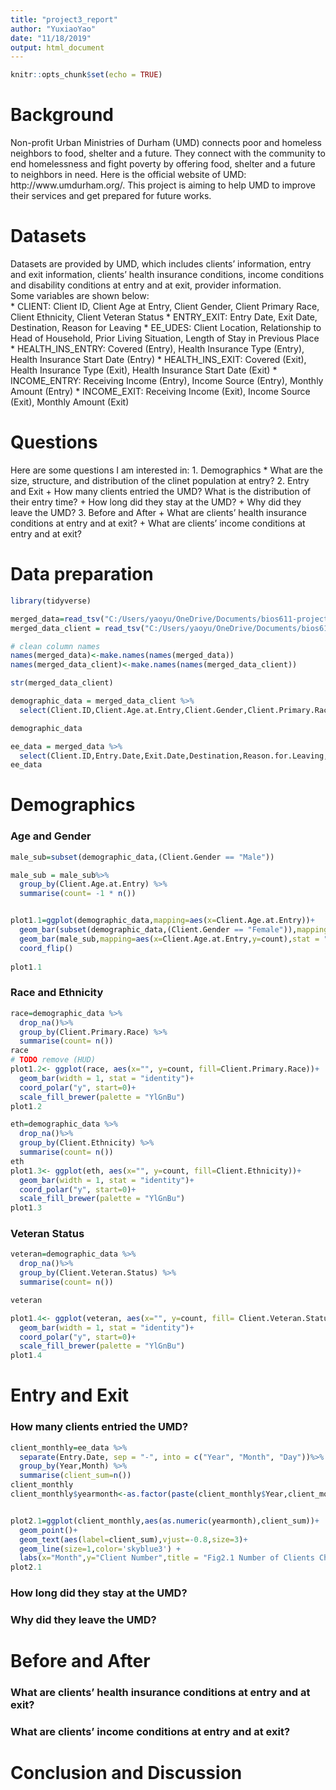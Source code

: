 ```yaml
---
title: "project3_report"
author: "YuxiaoYao"
date: "11/18/2019"
output: html_document
---
```


```r
knitr::opts_chunk$set(echo = TRUE)
```

# Background
Non-profit Urban Ministries of Durham (UMD) connects poor and homeless neighbors to food, shelter and a future. They connect with the community to end homelessness and fight poverty by offering food, shelter and a future to neighbors in need. Here is the official website of UMD: http://www.umdurham.org/. This project is aiming to help UMD to improve their services and get prepared for future works.


# Datasets
Datasets are provided by UMD, which includes clients' information, entry and exit information, clients' health insurance conditions, income conditions and disability conditions at entry and at exit, provider information.  
Some variables are shown below:  
* CLIENT: Client ID, Client Age at Entry, Client Gender, Client Primary Race, Client Ethnicity, Client Veteran Status
* ENTRY_EXIT: Entry Date, Exit Date, Destination, Reason for Leaving
* EE_UDES: Client Location, Relationship to Head of Household, Prior Living Situation, Length of Stay in Previous Place
* HEALTH_INS_ENTRY: Covered (Entry), Health Insurance Type (Entry), Health Insurance Start Date (Entry)
* HEALTH_INS_EXIT: Covered (Exit), Health Insurance Type (Exit), Health Insurance Start Date (Exit)
* INCOME_ENTRY: Receiving Income (Entry), Income Source (Entry), Monthly Amount (Entry)
* INCOME_EXIT: Receiving Income (Exit), Income Source (Exit), Monthly Amount (Exit)


# Questions 
Here are some questions I am interested in:
1. Demographics
* What are the size, structure, and distribution of the clinet population at entry?
2. Entry and Exit
  + How many clients entried the UMD? What is the distribution of their entry time?
  + How long did they stay at the UMD?
  + Why did they leave the UMD?
3. Before and After
  + What are clients' health insurance conditions at entry and at exit? 
  + What are clients' income conditions at entry and at exit? 

# Data preparation

```r
library(tidyverse)

merged_data=read_tsv("C:/Users/yaoyu/OneDrive/Documents/bios611-projects-fall-2019-YaoYuxiao/project_3/data/merged_data.tsv")
merged_data_client = read_tsv("C:/Users/yaoyu/OneDrive/Documents/bios611-projects-fall-2019-YaoYuxiao/project_3/data/merged_data_client.tsv")

# clean column names
names(merged_data)<-make.names(names(merged_data))
names(merged_data_client)<-make.names(names(merged_data_client))

str(merged_data_client)

demographic_data = merged_data_client %>%
  select(Client.ID,Client.Age.at.Entry,Client.Gender,Client.Primary.Race,Client.Ethnicity,Client.Veteran.Status)

demographic_data

ee_data = merged_data %>%
  select(Client.ID,Entry.Date,Exit.Date,Destination,Reason.for.Leaving,stay_days)
ee_data
```

# Demographics
### Age and Gender
```r
male_sub=subset(demographic_data,(Client.Gender == "Male"))

male_sub = male_sub%>%
  group_by(Client.Age.at.Entry) %>%
  summarise(count= -1 * n())


plot1.1=ggplot(demographic_data,mapping=aes(x=Client.Age.at.Entry))+
  geom_bar(subset(demographic_data,(Client.Gender == "Female")),mapping=aes(x=Client.Age.at.Entry),fill='pink2') + 
  geom_bar(male_sub,mapping=aes(x=Client.Age.at.Entry,y=count),stat = "identity",fill='skyblue2') +
  coord_flip()
  
plot1.1
```
### Race and Ethnicity
```r
race=demographic_data %>%
  drop_na()%>%
  group_by(Client.Primary.Race) %>%
  summarise(count= n())
race
# TODO remove (HUD)
plot1.2<- ggplot(race, aes(x="", y=count, fill=Client.Primary.Race))+
  geom_bar(width = 1, stat = "identity")+
  coord_polar("y", start=0)+
  scale_fill_brewer(palette = "YlGnBu") 
plot1.2

eth=demographic_data %>%
  drop_na()%>%
  group_by(Client.Ethnicity) %>%
  summarise(count= n())
eth
plot1.3<- ggplot(eth, aes(x="", y=count, fill=Client.Ethnicity))+
  geom_bar(width = 1, stat = "identity")+
  coord_polar("y", start=0)+
  scale_fill_brewer(palette = "YlGnBu") 
plot1.3
```
### Veteran Status
```r
veteran=demographic_data %>%
  drop_na()%>%
  group_by(Client.Veteran.Status) %>%
  summarise(count= n())

veteran

plot1.4<- ggplot(veteran, aes(x="", y=count, fill= Client.Veteran.Status))+
  geom_bar(width = 1, stat = "identity")+
  coord_polar("y", start=0)+
  scale_fill_brewer(palette = "YlGnBu") 
plot1.4
```

# Entry and Exit
### How many clients entried the UMD? 
```r
client_monthly=ee_data %>%
  separate(Entry.Date, sep = "-", into = c("Year", "Month", "Day"))%>%
  group_by(Year,Month) %>%
  summarise(client_sum=n())
client_monthly
client_monthly$yearmonth<-as.factor(paste(client_monthly$Year,client_monthly$Month,sep="-"))


plot2.1=ggplot(client_monthly,aes(as.numeric(yearmonth),client_sum))+
  geom_point()+
  geom_text(aes(label=client_sum),vjust=-0.8,size=3)+
  geom_line(size=1,color='skyblue3') +
  labs(x="Month",y="Client Number",title = "Fig2.1 Number of Clients Changes by Month")
plot2.1
```


### How long did they stay at the UMD?

### Why did they leave the UMD?

# Before and After
### What are clients' health insurance conditions at entry and at exit? 
### What are clients' income conditions at entry and at exit? 

# Conclusion and Discussion
